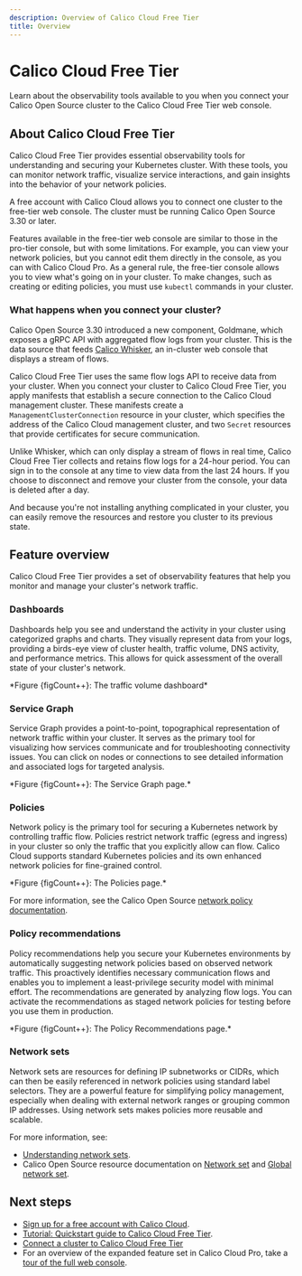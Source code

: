 ```yaml
---
description: Overview of Calico Cloud Free Tier
title: Overview
---
```



# Calico Cloud Free Tier

Learn about the observability tools available to you when you connect your Calico Open Source cluster to the Calico Cloud Free Tier web console.

## About Calico Cloud Free Tier

Calico Cloud Free Tier provides essential observability tools for understanding and securing your Kubernetes cluster.
With these tools, you can monitor network traffic, visualize service interactions, and gain insights into the behavior of your network policies.

A free account with Calico Cloud allows you to connect one cluster to the free-tier web console.
The cluster must be running Calico Open Source 3.30 or later.

Features available in the free-tier web console are similar to those in the pro-tier console, but with some limitations.
For example, you can view your network policies, but you cannot edit them directly in the console, as you can with Calico Cloud Pro.
As a general rule, the free-tier console allows you to view what's going on in your cluster.
To make changes, such as creating or editing policies, you must use `kubectl` commands in your cluster.

### What happens when you connect your cluster?

Calico Open Source 3.30 introduced a new component, Goldmane, which exposes a gRPC API with aggregated flow logs from your cluster.
This is the data source that feeds [Calico Whisker](/calico/latest/observability/view-flow-logs), an in-cluster web console that displays a stream of flows.

Calico Cloud Free Tier uses the same flow logs API to receive data from your cluster.
When you connect your cluster to Calico Cloud Free Tier, you apply manifests that establish a secure connection to the Calico Cloud management cluster.
These manifests create a `ManagementClusterConnection` resource in your cluster, which specifies the address of the Calico Cloud management cluster, and two `Secret` resources that provide certificates for secure communication.

Unlike Whisker, which can only display a stream of flows in real time, Calico Cloud Free Tier collects and retains flow logs for a 24-hour period.
You can sign in to the console at any time to view data from the last 24 hours.
If you choose to disconnect and remove your cluster from the console, your data is deleted after a day.

And because you're not installing anything complicated in your cluster, you can easily remove the resources and restore you cluster to its previous state.

## Feature overview

Calico Cloud Free Tier provides a set of observability features that help you monitor and manage your cluster's network traffic.

### Dashboards

Dashboards help you see and understand the activity in your cluster using categorized graphs and charts.
They visually represent data from your logs, providing a birds-eye view of cluster health, traffic volume, DNS activity, and performance metrics.
This allows for quick assessment of the overall state of your cluster's network.

<Screenshot src="/img/calico-cloud/free-overview-1.png" alt="The traffic volume dashboard." />
*Figure {figCount++}: The traffic volume dashboard*

### Service Graph

Service Graph provides a point-to-point, topographical representation of network traffic within your cluster.
It serves as the primary tool for visualizing how services communicate and for troubleshooting connectivity issues.
You can click on nodes or connections to see detailed information and associated logs for targeted analysis.

<Screenshot src="/img/calico-cloud/free-overview-2.png" alt="The Service Graph page." />
*Figure {figCount++}: The Service Graph page.*

### Policies

Network policy is the primary tool for securing a Kubernetes network by controlling traffic flow.
Policies restrict network traffic (egress and ingress) in your cluster so only the traffic that you explicitly allow can flow.
Calico Cloud supports standard Kubernetes policies and its own enhanced network policies for fine-grained control.

<Screenshot src="/img/calico-cloud/free-overview-3.png" alt="The Policies page." />
*Figure {figCount++}: The Policies page.*

For more information, see the Calico Open Source [network policy documentation](/calico/latest/network-policy/).

### Policy recommendations

Policy recommendations help you secure your Kubernetes environments by automatically suggesting network policies based on observed network traffic.
This proactively identifies necessary communication flows and enables you to implement a least-privilege security model with minimal effort.
The recommendations are generated by analyzing flow logs.
You can activate the recommendations as staged network policies for testing before you use them in production.

<Screenshot src="/img/calico-cloud/free-overview-3-5.png" alt="The Policy Recommendations page." />
*Figure {figCount++}: The Policy Recommendations page.*

### Network sets

Network sets are resources for defining IP subnetworks or CIDRs, which can then be easily referenced in network policies using standard label selectors.
They are a powerful feature for simplifying policy management, especially when dealing with external network ranges or grouping common IP addresses.
Using network sets makes policies more reusable and scalable.

For more information, see:
* [Understanding network sets](../tutorials/calico-cloud-features/networksets.mdx).
* Calico Open Source resource documentation on [Network set](/calico/latest/reference/resources/networkset) and [Global network set](/calico/latest/reference/resources/globalnetworkset).

## Next steps

* [Sign up for a free account with Calico Cloud](https://calicocloud.io/).
* [Tutorial: Quickstart guide to Calico Cloud Free Tier](quickstart.mdx).
* [Connect a cluster to Calico Cloud Free Tier](connect-cluster-free.mdx)
* For an overview of the expanded feature set in Calico Cloud Pro, take a [tour of the full web console](../tutorials/calico-cloud-features/tour.mdx).